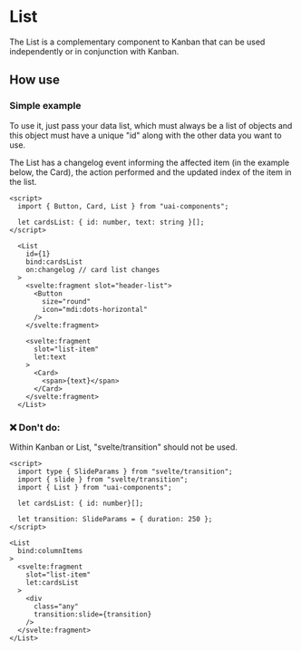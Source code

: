 
<Meta of={ListStories} />

# List

The List is a complementary component to Kanban that can be used independently or in conjunction
with Kanban.

<ArgTypes of={List} />

## How use

### Simple example

To use it, just pass your data list, which must always be a list of objects and this object must
have a unique "id" along with the other data you want to use.

The List has a changelog event informing the affected item (in the example below, the Card), the
action performed and the updated index of the item in the list.

```tsx
<script>
  import { Button, Card, List } from "uai-components";

  let cardsList: { id: number, text: string }[];
</script>

  <List
    id={1}
    bind:cardsList
    on:changelog // card list changes
  >
    <svelte:fragment slot="header-list">
      <Button
        size="round"
        icon="mdi:dots-horizontal"
      />
    </svelte:fragment>

    <svelte:fragment
      slot="list-item"
      let:text
    >
      <Card>
        <span>{text}</span>
      </Card>
    </svelte:fragment>
  </List>
```

### ❌ Don't do:

Within Kanban or List, "svelte/transition" should not be used.

```tsx
<script>
  import type { SlideParams } from "svelte/transition";
  import { slide } from "svelte/transition";
  import { List } from "uai-components";

  let cardsList: { id: number}[];

  let transition: SlideParams = { duration: 250 };
</script>

<List
  bind:columnItems
>
  <svelte:fragment
    slot="list-item"
    let:cardsList
  >
    <div
      class="any"
      transition:slide={transition}
    />
  </svelte:fragment>
</List>
```
